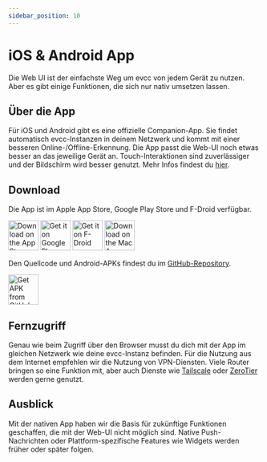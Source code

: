 ```yaml
---
sidebar_position: 10
---
```


# iOS & Android App

Die Web UI ist der einfachste Weg um evcc von jedem Gerät zu nutzen.
Aber es gibt einige Funktionen, die sich nur nativ umsetzen lassen.

## Über die App

Für iOS und Android gibt es eine offizielle Companion-App.
Sie findet automatisch evcc-Instanzen in deinem Netzwerk und kommt mit einer besseren Online-/Offline-Erkennung.
Die App passt die Web-UI noch etwas besser an das jeweilige Gerät an.
Touch-Interaktionen sind zuverlässiger und der Bildschirm wird besser genutzt.
Mehr Infos findest du [hier](https://github.com/evcc-io/app?tab=readme-ov-file#features).

## Download

Die App ist im Apple App Store, Google Play Store und F-Droid verfügbar.

<div style={{ display: 'flex', justifyContent: 'start', flexWrap: 'wrap', gap: '0.75rem' }}>
  <a href="https://apps.apple.com/app/evcc-io/id6478510176"><img src="https://raw.githubusercontent.com/evcc-io/app/main/assets/badges/apple-appstore.svg" height="60" alt="Download on the App Store" /></a>
  <a href="https://play.google.com/store/apps/details?id=io.evcc.android"><img src="https://raw.githubusercontent.com/evcc-io/app/main/assets/badges/google-play.svg" height="60" alt="Get it on Google Play" /></a>
  <a href="https://f-droid.org/packages/io.evcc.android"><img src="https://raw.githubusercontent.com/evcc-io/app/main/assets/badges/fdroid.svg" height="60" alt="Get it on F-Droid" /></a>
  <a href="https://apps.apple.com/app/evcc-io/id6478510176"><img src="https://raw.githubusercontent.com/evcc-io/app/main/assets/badges/apple-macstore.svg" height="60" alt="Download on the Mac App Store" /></a>
</div>

Den Quellcode und Android-APKs findest du im [GitHub-Repository](https://github.com/evcc-io/app).

<a href="https://github.com/evcc-io/app/releases/latest"><img src="https://raw.githubusercontent.com/evcc-io/app/main/assets/badges/github.svg" height="60" alt="Get APK from GitHub" /></a>

## Fernzugriff

Genau wie beim Zugriff über den Browser musst du dich mit der App im gleichen Netzwerk wie deine evcc-Instanz befinden.
Für die Nutzung aus dem Internet empfehlen wir die Nutzung von VPN-Diensten.
Viele Router bringen so eine Funktion mit, aber auch Dienste wie [Tailscale](https://tailscale.com/) oder [ZeroTier](https://zerotier.com/) werden gerne genutzt.

## Ausblick

Mit der nativen App haben wir die Basis für zukünftige Funktionen geschaffen, die mit der Web-UI nicht möglich sind.
Native Push-Nachrichten oder Plattform-spezifische Features wie Widgets werden früher oder später folgen.